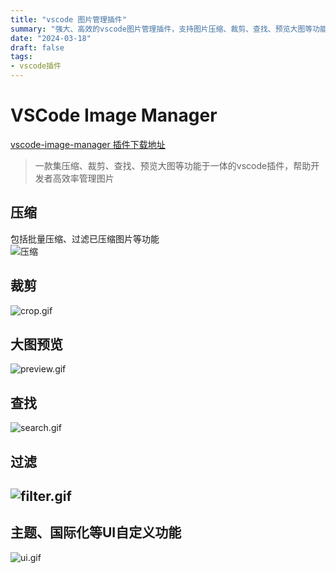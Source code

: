 ```yaml
---
title: "vscode 图片管理插件"
summary: "强大、高效的vscode图片管理插件，支持图片压缩、裁剪、查找、预览大图等功能"
date: "2024-03-18"
draft: false
tags:
- vscode插件
---
```


# VSCode Image Manager

[vscode-image-manager 插件下载地址](https://marketplace.visualstudio.com/items?itemName=minko.image-manager)
> 一款集压缩、裁剪、查找、预览大图等功能于一体的vscode插件，帮助开发者高效率管理图片

## 压缩
包括批量压缩、过滤已压缩图片等功能<br />![压缩](./images/compress.gif)
## 裁剪
![crop.gif](./images/crop.gif)
## 大图预览
![preview.gif](./images/preview.gif)
## 查找
![search.gif](./images/search.gif)
## 过滤
## ![filter.gif](./images/filter.gif)
## 主题、国际化等UI自定义功能
![ui.gif](./images/ui.gif)



